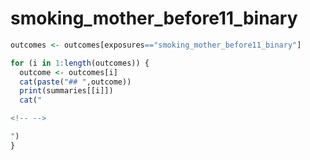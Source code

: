 
# smoking_mother_before11_binary
```r
outcomes <- outcomes[exposures=="smoking_mother_before11_binary"]

for (i in 1:length(outcomes)) {
  outcome <- outcomes[i]
  cat(paste("## ",outcome))
  print(summaries[[i]])
  cat("

<!-- -->

")
}

```

